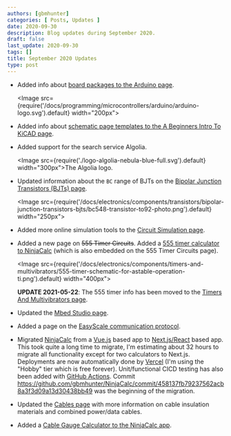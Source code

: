 ```yaml
---
authors: [gbmhunter]
categories: [ Posts, Updates ]
date: 2020-09-30
description: Blog updates during September 2020.
draft: false
last_update: 2020-09-30
tags: []
title: September 2020 Updates
type: post
---
```


* Added info about [board packages to the Arduino page](/programming/microcontrollers/arduino).

    <Image src={require('/docs/programming/microcontrollers/arduino/arduino-logo.svg').default} width="200px"></Image>

* Added info about [schematic page templates to the A Beginners Intro To KiCAD page](/electronics/general/kicad/kicad-tips-and-tricks).

* Added support for the search service Algolia.

    <Image src={require('./logo-algolia-nebula-blue-full.svg').default} width="300px">The Algolia logo.</Image>

* Updated information about the `BC` range of BJTs on the [Bipolar Junction Transistors (BJTs) page](/electronics/components/transistors/bipolar-junction-transistors-bjts).

    <Image src={require('/docs/electronics/components/transistors/bipolar-junction-transistors-bjts/bc548-transistor-to92-photo.png').default} width="250px"></Image>

* Added more online simulation tools to the [Circuit Simulation page](/electronics/general/circuit-simulation).

* Added a new page on ~~555 Timer Circuits~~. Added a [555 timer calculator to NinjaCalc](https://ninjacalc.mbedded.ninja/calculators/electronics/ics/555-timer-astable-rt-rb-c) (which is also embedded on the 555 Timer Circuits page).

    <Image src={require('/docs/electronics/components/timers-and-multivibrators/555-timer-schematic-for-astable-operation-ti.png').default} width="400px"></Image>
    
  **UPDATE 2021-05-22**: The 555 timer info has been moved to the [Timers And Multivibrators page](/electronics/components/timers-and-multivibrators).

* Updated the [Mbed Studio page](/programming/integrated-development-environments-ides/mbed-studio).

* Added a page on the [EasyScale communication protocol](/electronics/communication-protocols/easyscale-protocol).

* Migrated [NinjaCalc](https://ninjacalc.mbedded.ninja/calculators/electronics/ics/555-timer-astable-rt-rb-c) from a [Vue.js](https://vuejs.org/) based app to [Next.js/React](https://nextjs.org/) based app. This took quite a long time to migrate, I'm estimating about 32 hours to migrate all functionality except for two calculators to Next.js. Deployments are now automatically done by [Vercel](https://vercel.com/) (I'm using the "Hobby" tier which is free forever). Unit/functional CICD testing has also been added with [GitHub Actions](https://github.com/features/actions). Commit https://github.com/gbmhunter/NinjaCalc/commit/458137fb79237562acb8a3f3d09a13d30438bb49 was the beginning of the migration.

* Updated the [Cables page](/electronics/components/cables) with more information on cable insulation materials and combined power/data cables.

* Added a [Cable Gauge Calculator to the NinjaCalc app](https://ninjacalc.mbedded.ninja/calculators/electronics/cabling/wire-gauge-calculator).
